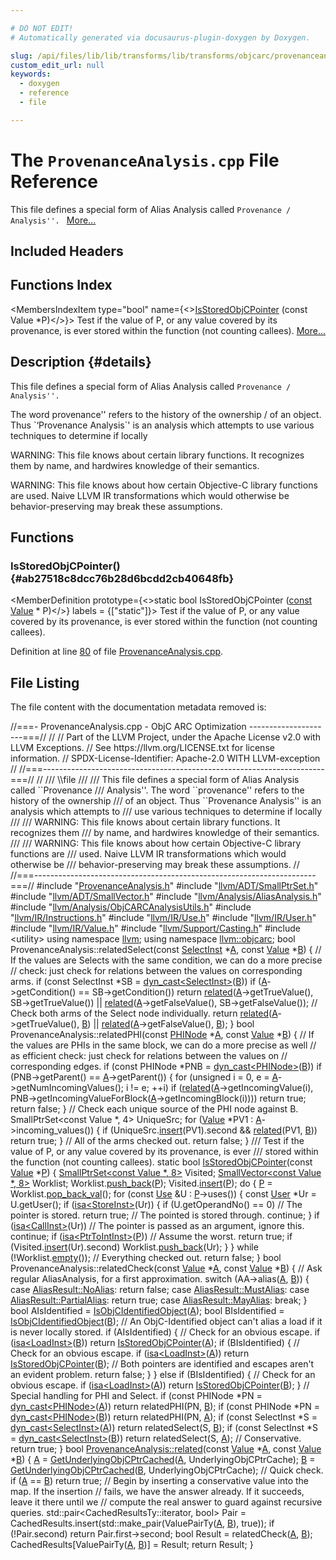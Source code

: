 ```yaml
---

# DO NOT EDIT!
# Automatically generated via docusaurus-plugin-doxygen by Doxygen.

slug: /api/files/lib/lib/transforms/lib/transforms/objcarc/provenanceanalysis-cpp
custom_edit_url: null
keywords:
  - doxygen
  - reference
  - file

---
```





# The `ProvenanceAnalysis.cpp` File Reference

<DoxygenPage pluginConfig={pluginConfig}>

This file defines a special form of Alias Analysis called <code>Provenance / Analysis&#39;&#39;. </code> <a href="#details">More...</a>

## Included Headers

<IncludesList>
<IncludesListItem
  filePath="ProvenanceAnalysis.h"
  permalink="/docs/api/files/lib/lib/transforms/lib/transforms/objcarc/provenanceanalysis-h"
  isLocal="true" />
<IncludesListItem
  filePath="llvm/ADT/SmallPtrSet.h"
  permalink="/docs/api/files/include/include/llvm/include/llvm/adt/smallptrset-h"
  isLocal="true" />
<IncludesListItem
  filePath="llvm/ADT/SmallVector.h"
  permalink="/docs/api/files/include/include/llvm/include/llvm/adt/smallvector-h"
  isLocal="true" />
<IncludesListItem
  filePath="llvm/Analysis/AliasAnalysis.h"
  permalink="/docs/api/files/include/include/llvm/include/llvm/analysis/aliasanalysis-h"
  isLocal="true" />
<IncludesListItem
  filePath="llvm/Analysis/ObjCARCAnalysisUtils.h"
  permalink="/docs/api/files/include/include/llvm/include/llvm/analysis/objcarcanalysisutils-h"
  isLocal="true" />
<IncludesListItem
  filePath="llvm/IR/Instructions.h"
  permalink="/docs/api/files/include/include/llvm/include/llvm/ir/instructions-h"
  isLocal="true" />
<IncludesListItem
  filePath="llvm/IR/Use.h"
  permalink="/docs/api/files/include/include/llvm/include/llvm/ir/use-h"
  isLocal="true" />
<IncludesListItem
  filePath="llvm/IR/User.h"
  permalink="/docs/api/files/include/include/llvm/include/llvm/ir/user-h"
  isLocal="true" />
<IncludesListItem
  filePath="llvm/IR/Value.h"
  permalink="/docs/api/files/include/include/llvm/include/llvm/ir/value-h"
  isLocal="true" />
<IncludesListItem
  filePath="llvm/Support/Casting.h"
  permalink="/docs/api/files/include/include/llvm/include/llvm/support/casting-h"
  isLocal="true" />
<IncludesListItem
  filePath="utility"
  permalink=""
  isLocal="false" />
</IncludesList>

## Functions Index

<MembersIndex>

<MembersIndexItem
  type="bool"
  name={<><a href="#ab27518c8dcc76b28d6bcdd2cb40648fb">IsStoredObjCPointer</a> (const Value &#42;P)</>}>
Test if the value of P, or any value covered by its provenance, is ever stored within the function (not counting callees). <a href="#ab27518c8dcc76b28d6bcdd2cb40648fb">More...</a>
</MembersIndexItem>

</MembersIndex>

## Description {#details}

This file defines a special form of Alias Analysis called <code>Provenance / Analysis&#39;&#39;. </code>

The word provenance&#39;&#39; refers to the history of the ownership / of an object. Thus &#96;‘Provenance Analysis`&#39; is an analysis which attempts to use various techniques to determine if locally

WARNING: This file knows about certain library functions. It recognizes them by name, and hardwires knowledge of their semantics.

WARNING: This file knows about how certain Objective-C library functions are used. Naive LLVM IR transformations which would otherwise be behavior-preserving may break these assumptions.

<SectionDefinition>

## Functions

### IsStoredObjCPointer() {#ab27518c8dcc76b28d6bcdd2cb40648fb}

<MemberDefinition
  prototype={<>static bool IsStoredObjCPointer (<a href="/docs/api/files/lib/lib/target/lib/target/aarch64/aarch64promoteconstant-cpp/#a90f8350fecae261c25be85d38b451bff">const</a> <a href="/docs/api/classes/llvm/value">Value</a> &#42; P)</>}
  labels = {["static"]}>
Test if the value of P, or any value covered by its provenance, is ever stored within the function (not counting callees).

Definition at line <a href="#l00080">80</a> of file <a href="/docs/api/files/lib/lib/transforms/lib/transforms/objcarc/provenanceanalysis-cpp">ProvenanceAnalysis.cpp</a>.
</MemberDefinition>

</SectionDefinition>

## File Listing

The file content with the documentation metadata removed is:

<ProgramListing>

<Link id="l00001" /><CodeLine lineNumber="1"><span class="doxyHighlightComment">//===- ProvenanceAnalysis.cpp - ObjC ARC Optimization ---------------------===//</span></CodeLine>
<Link id="l00002" /><CodeLine lineNumber="2"><span class="doxyHighlightComment">//</span></CodeLine>
<Link id="l00003" /><CodeLine lineNumber="3"><span class="doxyHighlightComment">// Part of the LLVM Project, under the Apache License v2.0 with LLVM Exceptions.</span></CodeLine>
<Link id="l00004" /><CodeLine lineNumber="4"><span class="doxyHighlightComment">// See https://llvm.org/LICENSE.txt for license information.</span></CodeLine>
<Link id="l00005" /><CodeLine lineNumber="5"><span class="doxyHighlightComment">// SPDX-License-Identifier: Apache-2.0 WITH LLVM-exception</span></CodeLine>
<Link id="l00006" /><CodeLine lineNumber="6"><span class="doxyHighlightComment">//</span></CodeLine>
<Link id="l00007" /><CodeLine lineNumber="7"><span class="doxyHighlightComment">//===----------------------------------------------------------------------===//</span></CodeLine>
<Link id="l00008" /><CodeLine lineNumber="8"><span class="doxyHighlightComment">//</span></CodeLine>
<Link id="l00009" /><CodeLine lineNumber="9"><span class="doxyHighlightComment">/// \\file</span></CodeLine>
<Link id="l00010" /><CodeLine lineNumber="10"><span class="doxyHighlightComment">///</span></CodeLine>
<Link id="l00011" /><CodeLine lineNumber="11"><span class="doxyHighlightComment">/// This file defines a special form of Alias Analysis called &#96;&#96;Provenance</span></CodeLine>
<Link id="l00012" /><CodeLine lineNumber="12"><span class="doxyHighlightComment">/// Analysis&#39;&#39;. The word &#96;&#96;provenance&#39;&#39; refers to the history of the ownership</span></CodeLine>
<Link id="l00013" /><CodeLine lineNumber="13"><span class="doxyHighlightComment">/// of an object. Thus &#96;&#96;Provenance Analysis&#39;&#39; is an analysis which attempts to</span></CodeLine>
<Link id="l00014" /><CodeLine lineNumber="14"><span class="doxyHighlightComment">/// use various techniques to determine if locally</span></CodeLine>
<Link id="l00015" /><CodeLine lineNumber="15"><span class="doxyHighlightComment">///</span></CodeLine>
<Link id="l00016" /><CodeLine lineNumber="16"><span class="doxyHighlightComment">/// WARNING: This file knows about certain library functions. It recognizes them</span></CodeLine>
<Link id="l00017" /><CodeLine lineNumber="17"><span class="doxyHighlightComment">/// by name, and hardwires knowledge of their semantics.</span></CodeLine>
<Link id="l00018" /><CodeLine lineNumber="18"><span class="doxyHighlightComment">///</span></CodeLine>
<Link id="l00019" /><CodeLine lineNumber="19"><span class="doxyHighlightComment">/// WARNING: This file knows about how certain Objective-C library functions are</span></CodeLine>
<Link id="l00020" /><CodeLine lineNumber="20"><span class="doxyHighlightComment">/// used. Naive LLVM IR transformations which would otherwise be</span></CodeLine>
<Link id="l00021" /><CodeLine lineNumber="21"><span class="doxyHighlightComment">/// behavior-preserving may break these assumptions.</span></CodeLine>
<Link id="l00022" /><CodeLine lineNumber="22"><span class="doxyHighlightComment">//</span></CodeLine>
<Link id="l00023" /><CodeLine lineNumber="23"><span class="doxyHighlightComment">//===----------------------------------------------------------------------===//</span></CodeLine>
<Link id="l00024" /><CodeLine lineNumber="24"></CodeLine>
<Link id="l00025" /><CodeLine lineNumber="25"><span class="doxyHighlightPreprocessor">#include &quot;<a href="/docs/api/files/lib/lib/transforms/lib/transforms/objcarc/provenanceanalysis-h">ProvenanceAnalysis.h</a>&quot;</span></CodeLine>
<Link id="l00026" /><CodeLine lineNumber="26"><span class="doxyHighlightPreprocessor">#include &quot;<a href="/docs/api/files/include/include/llvm/include/llvm/adt/smallptrset-h">llvm/ADT/SmallPtrSet.h</a>&quot;</span></CodeLine>
<Link id="l00027" /><CodeLine lineNumber="27"><span class="doxyHighlightPreprocessor">#include &quot;<a href="/docs/api/files/include/include/llvm/include/llvm/adt/smallvector-h">llvm/ADT/SmallVector.h</a>&quot;</span></CodeLine>
<Link id="l00028" /><CodeLine lineNumber="28"><span class="doxyHighlightPreprocessor">#include &quot;<a href="/docs/api/files/include/include/llvm/include/llvm/analysis/aliasanalysis-h">llvm/Analysis/AliasAnalysis.h</a>&quot;</span></CodeLine>
<Link id="l00029" /><CodeLine lineNumber="29"><span class="doxyHighlightPreprocessor">#include &quot;<a href="/docs/api/files/include/include/llvm/include/llvm/analysis/objcarcanalysisutils-h">llvm/Analysis/ObjCARCAnalysisUtils.h</a>&quot;</span></CodeLine>
<Link id="l00030" /><CodeLine lineNumber="30"><span class="doxyHighlightPreprocessor">#include &quot;<a href="/docs/api/files/include/include/llvm/include/llvm/ir/instructions-h">llvm/IR/Instructions.h</a>&quot;</span></CodeLine>
<Link id="l00031" /><CodeLine lineNumber="31"><span class="doxyHighlightPreprocessor">#include &quot;<a href="/docs/api/files/include/include/llvm/include/llvm/ir/use-h">llvm/IR/Use.h</a>&quot;</span></CodeLine>
<Link id="l00032" /><CodeLine lineNumber="32"><span class="doxyHighlightPreprocessor">#include &quot;<a href="/docs/api/files/include/include/llvm/include/llvm/ir/user-h">llvm/IR/User.h</a>&quot;</span></CodeLine>
<Link id="l00033" /><CodeLine lineNumber="33"><span class="doxyHighlightPreprocessor">#include &quot;<a href="/docs/api/files/include/include/llvm/include/llvm/ir/value-h">llvm/IR/Value.h</a>&quot;</span></CodeLine>
<Link id="l00034" /><CodeLine lineNumber="34"><span class="doxyHighlightPreprocessor">#include &quot;<a href="/docs/api/files/include/include/llvm/include/llvm/support/casting-h">llvm/Support/Casting.h</a>&quot;</span></CodeLine>
<Link id="l00035" /><CodeLine lineNumber="35"><span class="doxyHighlightPreprocessor">#include &lt;utility&gt;</span></CodeLine>
<Link id="l00036" /><CodeLine lineNumber="36"></CodeLine>
<Link id="l00037" /><CodeLine lineNumber="37"><span class="doxyHighlightKeyword">using namespace </span><span class="doxyHighlight"><a href="/docs/api/namespaces/llvm">llvm</a>;</span></CodeLine>
<Link id="l00038" /><CodeLine lineNumber="38"><span class="doxyHighlightKeyword">using namespace </span><span class="doxyHighlight"><a href="/docs/api/namespaces/llvm/objcarc">llvm::objcarc</a>;</span></CodeLine>
<Link id="l00039" /><CodeLine lineNumber="39"></CodeLine>
<Link id="l00040" /><CodeLine lineNumber="40"><span class="doxyHighlightKeywordType">bool</span><span class="doxyHighlight"> ProvenanceAnalysis::relatedSelect(</span><span class="doxyHighlightKeyword">const</span><span class="doxyHighlight"> <a href="/docs/api/classes/llvm/selectinst">SelectInst</a> &#42;<a href="/docs/api/files/lib/lib/ir/builtingcs-cpp/#a2e38c85003a042421cde1647632d0b72">A</a>,</span></CodeLine>
<Link id="l00041" /><CodeLine lineNumber="41"><span class="doxyHighlight">                                       </span><span class="doxyHighlightKeyword">const</span><span class="doxyHighlight"> <a href="/docs/api/classes/llvm/value">Value</a> &#42;<a href="/docs/api/files/lib/lib/ir/builtingcs-cpp/#ae76959fe811ba090de4cba69ac00f1da">B</a>) &#123;</span></CodeLine>
<Link id="l00042" /><CodeLine lineNumber="42"><span class="doxyHighlight">  </span><span class="doxyHighlightComment">// If the values are Selects with the same condition, we can do a more precise</span></CodeLine>
<Link id="l00043" /><CodeLine lineNumber="43"><span class="doxyHighlight">  </span><span class="doxyHighlightComment">// check: just check for relations between the values on corresponding arms.</span></CodeLine>
<Link id="l00044" /><CodeLine lineNumber="44"><span class="doxyHighlight">  </span><span class="doxyHighlightKeywordFlow">if</span><span class="doxyHighlight"> (</span><span class="doxyHighlightKeyword">const</span><span class="doxyHighlight"> SelectInst &#42;SB = <a href="/docs/api/namespaces/llvm/#a22eeee01734061ac1b31ccd994c49eef">dyn&#95;cast&lt;SelectInst&gt;</a>(<a href="/docs/api/files/lib/lib/ir/builtingcs-cpp/#ae76959fe811ba090de4cba69ac00f1da">B</a>))</span></CodeLine>
<Link id="l00045" /><CodeLine lineNumber="45"><span class="doxyHighlight">    </span><span class="doxyHighlightKeywordFlow">if</span><span class="doxyHighlight"> (<a href="/docs/api/files/lib/lib/ir/builtingcs-cpp/#a2e38c85003a042421cde1647632d0b72">A</a>-&gt;getCondition() == SB-&gt;getCondition())</span></CodeLine>
<Link id="l00046" /><CodeLine lineNumber="46"><span class="doxyHighlight">      </span><span class="doxyHighlightKeywordFlow">return</span><span class="doxyHighlight"> <a href="/docs/api/classes/provenanceanalysis/#a0cd2cebbb0c91816f3af00f1014dd172">related</a>(<a href="/docs/api/files/lib/lib/ir/builtingcs-cpp/#a2e38c85003a042421cde1647632d0b72">A</a>-&gt;getTrueValue(), SB-&gt;getTrueValue()) ||</span></CodeLine>
<Link id="l00047" /><CodeLine lineNumber="47"><span class="doxyHighlight">             <a href="/docs/api/classes/provenanceanalysis/#a0cd2cebbb0c91816f3af00f1014dd172">related</a>(<a href="/docs/api/files/lib/lib/ir/builtingcs-cpp/#a2e38c85003a042421cde1647632d0b72">A</a>-&gt;getFalseValue(), SB-&gt;getFalseValue());</span></CodeLine>
<Link id="l00048" /><CodeLine lineNumber="48"></CodeLine>
<Link id="l00049" /><CodeLine lineNumber="49"><span class="doxyHighlight">  </span><span class="doxyHighlightComment">// Check both arms of the Select node individually.</span></CodeLine>
<Link id="l00050" /><CodeLine lineNumber="50"><span class="doxyHighlight">  </span><span class="doxyHighlightKeywordFlow">return</span><span class="doxyHighlight"> <a href="/docs/api/classes/provenanceanalysis/#a0cd2cebbb0c91816f3af00f1014dd172">related</a>(<a href="/docs/api/files/lib/lib/ir/builtingcs-cpp/#a2e38c85003a042421cde1647632d0b72">A</a>-&gt;getTrueValue(), <a href="/docs/api/files/lib/lib/ir/builtingcs-cpp/#ae76959fe811ba090de4cba69ac00f1da">B</a>) || <a href="/docs/api/classes/provenanceanalysis/#a0cd2cebbb0c91816f3af00f1014dd172">related</a>(<a href="/docs/api/files/lib/lib/ir/builtingcs-cpp/#a2e38c85003a042421cde1647632d0b72">A</a>-&gt;getFalseValue(), <a href="/docs/api/files/lib/lib/ir/builtingcs-cpp/#ae76959fe811ba090de4cba69ac00f1da">B</a>);</span></CodeLine>
<Link id="l00051" /><CodeLine lineNumber="51"><span class="doxyHighlight">&#125;</span></CodeLine>
<Link id="l00052" /><CodeLine lineNumber="52"></CodeLine>
<Link id="l00053" /><CodeLine lineNumber="53"><span class="doxyHighlightKeywordType">bool</span><span class="doxyHighlight"> ProvenanceAnalysis::relatedPHI(</span><span class="doxyHighlightKeyword">const</span><span class="doxyHighlight"> <a href="/docs/api/classes/llvm/phinode">PHINode</a> &#42;<a href="/docs/api/files/lib/lib/ir/builtingcs-cpp/#a2e38c85003a042421cde1647632d0b72">A</a>,</span></CodeLine>
<Link id="l00054" /><CodeLine lineNumber="54"><span class="doxyHighlight">                                    </span><span class="doxyHighlightKeyword">const</span><span class="doxyHighlight"> <a href="/docs/api/classes/llvm/value">Value</a> &#42;<a href="/docs/api/files/lib/lib/ir/builtingcs-cpp/#ae76959fe811ba090de4cba69ac00f1da">B</a>) &#123;</span></CodeLine>
<Link id="l00055" /><CodeLine lineNumber="55"><span class="doxyHighlight">  </span><span class="doxyHighlightComment">// If the values are PHIs in the same block, we can do a more precise as well</span></CodeLine>
<Link id="l00056" /><CodeLine lineNumber="56"><span class="doxyHighlight">  </span><span class="doxyHighlightComment">// as efficient check: just check for relations between the values on</span></CodeLine>
<Link id="l00057" /><CodeLine lineNumber="57"><span class="doxyHighlight">  </span><span class="doxyHighlightComment">// corresponding edges.</span></CodeLine>
<Link id="l00058" /><CodeLine lineNumber="58"><span class="doxyHighlight">  </span><span class="doxyHighlightKeywordFlow">if</span><span class="doxyHighlight"> (</span><span class="doxyHighlightKeyword">const</span><span class="doxyHighlight"> PHINode &#42;PNB = <a href="/docs/api/namespaces/llvm/#a22eeee01734061ac1b31ccd994c49eef">dyn&#95;cast&lt;PHINode&gt;</a>(<a href="/docs/api/files/lib/lib/ir/builtingcs-cpp/#ae76959fe811ba090de4cba69ac00f1da">B</a>))</span></CodeLine>
<Link id="l00059" /><CodeLine lineNumber="59"><span class="doxyHighlight">    </span><span class="doxyHighlightKeywordFlow">if</span><span class="doxyHighlight"> (PNB-&gt;getParent() == <a href="/docs/api/files/lib/lib/ir/builtingcs-cpp/#a2e38c85003a042421cde1647632d0b72">A</a>-&gt;getParent()) &#123;</span></CodeLine>
<Link id="l00060" /><CodeLine lineNumber="60"><span class="doxyHighlight">      </span><span class="doxyHighlightKeywordFlow">for</span><span class="doxyHighlight"> (</span><span class="doxyHighlightKeywordType">unsigned</span><span class="doxyHighlight"> i = 0, e = <a href="/docs/api/files/lib/lib/ir/builtingcs-cpp/#a2e38c85003a042421cde1647632d0b72">A</a>-&gt;getNumIncomingValues(); i != e; ++i)</span></CodeLine>
<Link id="l00061" /><CodeLine lineNumber="61"><span class="doxyHighlight">        </span><span class="doxyHighlightKeywordFlow">if</span><span class="doxyHighlight"> (<a href="/docs/api/classes/provenanceanalysis/#a0cd2cebbb0c91816f3af00f1014dd172">related</a>(<a href="/docs/api/files/lib/lib/ir/builtingcs-cpp/#a2e38c85003a042421cde1647632d0b72">A</a>-&gt;getIncomingValue(i),</span></CodeLine>
<Link id="l00062" /><CodeLine lineNumber="62"><span class="doxyHighlight">                    PNB-&gt;getIncomingValueForBlock(<a href="/docs/api/files/lib/lib/ir/builtingcs-cpp/#a2e38c85003a042421cde1647632d0b72">A</a>-&gt;getIncomingBlock(i))))</span></CodeLine>
<Link id="l00063" /><CodeLine lineNumber="63"><span class="doxyHighlight">          </span><span class="doxyHighlightKeywordFlow">return</span><span class="doxyHighlight"> </span><span class="doxyHighlightKeyword">true</span><span class="doxyHighlight">;</span></CodeLine>
<Link id="l00064" /><CodeLine lineNumber="64"><span class="doxyHighlight">      </span><span class="doxyHighlightKeywordFlow">return</span><span class="doxyHighlight"> </span><span class="doxyHighlightKeyword">false</span><span class="doxyHighlight">;</span></CodeLine>
<Link id="l00065" /><CodeLine lineNumber="65"><span class="doxyHighlight">    &#125;</span></CodeLine>
<Link id="l00066" /><CodeLine lineNumber="66"></CodeLine>
<Link id="l00067" /><CodeLine lineNumber="67"><span class="doxyHighlight">  </span><span class="doxyHighlightComment">// Check each unique source of the PHI node against B.</span></CodeLine>
<Link id="l00068" /><CodeLine lineNumber="68"><span class="doxyHighlight">  SmallPtrSet&lt;const Value &#42;, 4&gt; UniqueSrc;</span></CodeLine>
<Link id="l00069" /><CodeLine lineNumber="69"><span class="doxyHighlight">  </span><span class="doxyHighlightKeywordFlow">for</span><span class="doxyHighlight"> (<a href="/docs/api/namespaces/llvm/#a066e2a31a13d6520e52ae1944f194662">Value</a> &#42;PV1 : <a href="/docs/api/files/lib/lib/ir/builtingcs-cpp/#a2e38c85003a042421cde1647632d0b72">A</a>-&gt;incoming&#95;values()) &#123;</span></CodeLine>
<Link id="l00070" /><CodeLine lineNumber="70"><span class="doxyHighlight">    </span><span class="doxyHighlightKeywordFlow">if</span><span class="doxyHighlight"> (UniqueSrc.<a href="/docs/api/classes/llvm/smallptrsetimpl/#a9d834ae3da8c62c2b668dada51335eb0">insert</a>(PV1).second &amp;&amp; <a href="/docs/api/classes/provenanceanalysis/#a0cd2cebbb0c91816f3af00f1014dd172">related</a>(PV1, <a href="/docs/api/files/lib/lib/ir/builtingcs-cpp/#ae76959fe811ba090de4cba69ac00f1da">B</a>))</span></CodeLine>
<Link id="l00071" /><CodeLine lineNumber="71"><span class="doxyHighlight">      </span><span class="doxyHighlightKeywordFlow">return</span><span class="doxyHighlight"> </span><span class="doxyHighlightKeyword">true</span><span class="doxyHighlight">;</span></CodeLine>
<Link id="l00072" /><CodeLine lineNumber="72"><span class="doxyHighlight">  &#125;</span></CodeLine>
<Link id="l00073" /><CodeLine lineNumber="73"></CodeLine>
<Link id="l00074" /><CodeLine lineNumber="74"><span class="doxyHighlight">  </span><span class="doxyHighlightComment">// All of the arms checked out.</span></CodeLine>
<Link id="l00075" /><CodeLine lineNumber="75"><span class="doxyHighlight">  </span><span class="doxyHighlightKeywordFlow">return</span><span class="doxyHighlight"> </span><span class="doxyHighlightKeyword">false</span><span class="doxyHighlight">;</span></CodeLine>
<Link id="l00076" /><CodeLine lineNumber="76"><span class="doxyHighlight">&#125;</span></CodeLine>
<Link id="l00077" /><CodeLine lineNumber="77"></CodeLine>
<Link id="l00078" /><CodeLine lineNumber="78"><span class="doxyHighlightComment">/// Test if the value of P, or any value covered by its provenance, is ever</span></CodeLine>
<Link id="l00079" /><CodeLine lineNumber="79"><span class="doxyHighlightComment">/// stored within the function (not counting callees).</span></CodeLine>
<Link id="l00080" /><CodeLine lineNumber="80" lineLink="#ab27518c8dcc76b28d6bcdd2cb40648fb"><span class="doxyHighlightKeyword">static</span><span class="doxyHighlight"> </span><span class="doxyHighlightKeywordType">bool</span><span class="doxyHighlight"> <a href="#ab27518c8dcc76b28d6bcdd2cb40648fb">IsStoredObjCPointer</a>(</span><span class="doxyHighlightKeyword">const</span><span class="doxyHighlight"> <a href="/docs/api/classes/llvm/value">Value</a> &#42;<a href="/docs/api/files/lib/lib/option/option-cpp/#a04665169063c8ca1f2ea96c27fc7c2b2">P</a>) &#123;</span></CodeLine>
<Link id="l00081" /><CodeLine lineNumber="81"><span class="doxyHighlight">  <a href="/docs/api/classes/llvm/smallptrset">SmallPtrSet&lt;const Value &#42;, 8&gt;</a> Visited;</span></CodeLine>
<Link id="l00082" /><CodeLine lineNumber="82"><span class="doxyHighlight">  <a href="/docs/api/classes/llvm/smallvector">SmallVector&lt;const Value &#42;, 8&gt;</a> Worklist;</span></CodeLine>
<Link id="l00083" /><CodeLine lineNumber="83"><span class="doxyHighlight">  Worklist.<a href="/docs/api/classes/llvm/smallvectortemplatebase/#af42bfbc067df27c19ee2fc859df58799">push&#95;back</a>(<a href="/docs/api/files/lib/lib/option/option-cpp/#a04665169063c8ca1f2ea96c27fc7c2b2">P</a>);</span></CodeLine>
<Link id="l00084" /><CodeLine lineNumber="84"><span class="doxyHighlight">  Visited.<a href="/docs/api/classes/llvm/smallptrsetimpl/#a9d834ae3da8c62c2b668dada51335eb0">insert</a>(<a href="/docs/api/files/lib/lib/option/option-cpp/#a04665169063c8ca1f2ea96c27fc7c2b2">P</a>);</span></CodeLine>
<Link id="l00085" /><CodeLine lineNumber="85"><span class="doxyHighlight">  </span><span class="doxyHighlightKeywordFlow">do</span><span class="doxyHighlight"> &#123;</span></CodeLine>
<Link id="l00086" /><CodeLine lineNumber="86"><span class="doxyHighlight">    <a href="/docs/api/files/lib/lib/option/option-cpp/#a04665169063c8ca1f2ea96c27fc7c2b2">P</a> = Worklist.<a href="/docs/api/classes/llvm/smallvectorimpl/#a0c8ffe664a36e30d49c84d0aded2fe08">pop&#95;back&#95;val</a>();</span></CodeLine>
<Link id="l00087" /><CodeLine lineNumber="87"><span class="doxyHighlight">    </span><span class="doxyHighlightKeywordFlow">for</span><span class="doxyHighlight"> (</span><span class="doxyHighlightKeyword">const</span><span class="doxyHighlight"> <a href="/docs/api/classes/llvm/use">Use</a> &amp;U : <a href="/docs/api/files/lib/lib/option/option-cpp/#a04665169063c8ca1f2ea96c27fc7c2b2">P</a>-&gt;uses()) &#123;</span></CodeLine>
<Link id="l00088" /><CodeLine lineNumber="88"><span class="doxyHighlight">      </span><span class="doxyHighlightKeyword">const</span><span class="doxyHighlight"> <a href="/docs/api/classes/llvm/user">User</a> &#42;Ur = U.getUser();</span></CodeLine>
<Link id="l00089" /><CodeLine lineNumber="89"><span class="doxyHighlight">      </span><span class="doxyHighlightKeywordFlow">if</span><span class="doxyHighlight"> (<a href="/docs/api/namespaces/llvm/#a92ca992e52dddc420f4b069cae06dfbe">isa&lt;StoreInst&gt;</a>(Ur)) &#123;</span></CodeLine>
<Link id="l00090" /><CodeLine lineNumber="90"><span class="doxyHighlight">        </span><span class="doxyHighlightKeywordFlow">if</span><span class="doxyHighlight"> (U.getOperandNo() == 0)</span></CodeLine>
<Link id="l00091" /><CodeLine lineNumber="91"><span class="doxyHighlight">          </span><span class="doxyHighlightComment">// The pointer is stored.</span></CodeLine>
<Link id="l00092" /><CodeLine lineNumber="92"><span class="doxyHighlight">          </span><span class="doxyHighlightKeywordFlow">return</span><span class="doxyHighlight"> </span><span class="doxyHighlightKeyword">true</span><span class="doxyHighlight">;</span></CodeLine>
<Link id="l00093" /><CodeLine lineNumber="93"><span class="doxyHighlight">        </span><span class="doxyHighlightComment">// The pointed is stored through.</span></CodeLine>
<Link id="l00094" /><CodeLine lineNumber="94"><span class="doxyHighlight">        </span><span class="doxyHighlightKeywordFlow">continue</span><span class="doxyHighlight">;</span></CodeLine>
<Link id="l00095" /><CodeLine lineNumber="95"><span class="doxyHighlight">      &#125;</span></CodeLine>
<Link id="l00096" /><CodeLine lineNumber="96"><span class="doxyHighlight">      </span><span class="doxyHighlightKeywordFlow">if</span><span class="doxyHighlight"> (<a href="/docs/api/namespaces/llvm/#a92ca992e52dddc420f4b069cae06dfbe">isa&lt;CallInst&gt;</a>(Ur))</span></CodeLine>
<Link id="l00097" /><CodeLine lineNumber="97"><span class="doxyHighlight">        </span><span class="doxyHighlightComment">// The pointer is passed as an argument, ignore this.</span></CodeLine>
<Link id="l00098" /><CodeLine lineNumber="98"><span class="doxyHighlight">        </span><span class="doxyHighlightKeywordFlow">continue</span><span class="doxyHighlight">;</span></CodeLine>
<Link id="l00099" /><CodeLine lineNumber="99"><span class="doxyHighlight">      </span><span class="doxyHighlightKeywordFlow">if</span><span class="doxyHighlight"> (<a href="/docs/api/namespaces/llvm/#a92ca992e52dddc420f4b069cae06dfbe">isa&lt;PtrToIntInst&gt;</a>(<a href="/docs/api/files/lib/lib/option/option-cpp/#a04665169063c8ca1f2ea96c27fc7c2b2">P</a>))</span></CodeLine>
<Link id="l00100" /><CodeLine lineNumber="100"><span class="doxyHighlight">        </span><span class="doxyHighlightComment">// Assume the worst.</span></CodeLine>
<Link id="l00101" /><CodeLine lineNumber="101"><span class="doxyHighlight">        </span><span class="doxyHighlightKeywordFlow">return</span><span class="doxyHighlight"> </span><span class="doxyHighlightKeyword">true</span><span class="doxyHighlight">;</span></CodeLine>
<Link id="l00102" /><CodeLine lineNumber="102"><span class="doxyHighlight">      </span><span class="doxyHighlightKeywordFlow">if</span><span class="doxyHighlight"> (Visited.<a href="/docs/api/classes/llvm/smallptrsetimpl/#a9d834ae3da8c62c2b668dada51335eb0">insert</a>(Ur).second)</span></CodeLine>
<Link id="l00103" /><CodeLine lineNumber="103"><span class="doxyHighlight">        Worklist.<a href="/docs/api/classes/llvm/smallvectortemplatebase/#af42bfbc067df27c19ee2fc859df58799">push&#95;back</a>(Ur);</span></CodeLine>
<Link id="l00104" /><CodeLine lineNumber="104"><span class="doxyHighlight">    &#125;</span></CodeLine>
<Link id="l00105" /><CodeLine lineNumber="105"><span class="doxyHighlight">  &#125; </span><span class="doxyHighlightKeywordFlow">while</span><span class="doxyHighlight"> (!Worklist.<a href="/docs/api/classes/llvm/smallvectortemplatecommon/#ad9a3c7bc26b130377bbafc170b5f88a2">empty</a>());</span></CodeLine>
<Link id="l00106" /><CodeLine lineNumber="106"></CodeLine>
<Link id="l00107" /><CodeLine lineNumber="107"><span class="doxyHighlight">  </span><span class="doxyHighlightComment">// Everything checked out.</span></CodeLine>
<Link id="l00108" /><CodeLine lineNumber="108"><span class="doxyHighlight">  </span><span class="doxyHighlightKeywordFlow">return</span><span class="doxyHighlight"> </span><span class="doxyHighlightKeyword">false</span><span class="doxyHighlight">;</span></CodeLine>
<Link id="l00109" /><CodeLine lineNumber="109"><span class="doxyHighlight">&#125;</span></CodeLine>
<Link id="l00110" /><CodeLine lineNumber="110"></CodeLine>
<Link id="l00111" /><CodeLine lineNumber="111"><span class="doxyHighlightKeywordType">bool</span><span class="doxyHighlight"> ProvenanceAnalysis::relatedCheck(</span><span class="doxyHighlightKeyword">const</span><span class="doxyHighlight"> <a href="/docs/api/classes/llvm/value">Value</a> &#42;<a href="/docs/api/files/lib/lib/ir/builtingcs-cpp/#a2e38c85003a042421cde1647632d0b72">A</a>, </span><span class="doxyHighlightKeyword">const</span><span class="doxyHighlight"> <a href="/docs/api/classes/llvm/value">Value</a> &#42;<a href="/docs/api/files/lib/lib/ir/builtingcs-cpp/#ae76959fe811ba090de4cba69ac00f1da">B</a>) &#123;</span></CodeLine>
<Link id="l00112" /><CodeLine lineNumber="112"><span class="doxyHighlight">  </span><span class="doxyHighlightComment">// Ask regular AliasAnalysis, for a first approximation.</span></CodeLine>
<Link id="l00113" /><CodeLine lineNumber="113"><span class="doxyHighlight">  </span><span class="doxyHighlightKeywordFlow">switch</span><span class="doxyHighlight"> (AA-&gt;alias(<a href="/docs/api/files/lib/lib/ir/builtingcs-cpp/#a2e38c85003a042421cde1647632d0b72">A</a>, <a href="/docs/api/files/lib/lib/ir/builtingcs-cpp/#ae76959fe811ba090de4cba69ac00f1da">B</a>)) &#123;</span></CodeLine>
<Link id="l00114" /><CodeLine lineNumber="114"><span class="doxyHighlight">  </span><span class="doxyHighlightKeywordFlow">case</span><span class="doxyHighlight"> <a href="/docs/api/classes/llvm/aliasresult/#a8d3de277fb70fa515efac2db2cfe9d57a863ee317b92588eb2d6878af9fc98922">AliasResult::NoAlias</a>:</span></CodeLine>
<Link id="l00115" /><CodeLine lineNumber="115"><span class="doxyHighlight">    </span><span class="doxyHighlightKeywordFlow">return</span><span class="doxyHighlight"> </span><span class="doxyHighlightKeyword">false</span><span class="doxyHighlight">;</span></CodeLine>
<Link id="l00116" /><CodeLine lineNumber="116"><span class="doxyHighlight">  </span><span class="doxyHighlightKeywordFlow">case</span><span class="doxyHighlight"> <a href="/docs/api/classes/llvm/aliasresult/#a8d3de277fb70fa515efac2db2cfe9d57ac1a99a1af9a4778a61e5cc3e1d622180">AliasResult::MustAlias</a>:</span></CodeLine>
<Link id="l00117" /><CodeLine lineNumber="117"><span class="doxyHighlight">  </span><span class="doxyHighlightKeywordFlow">case</span><span class="doxyHighlight"> <a href="/docs/api/classes/llvm/aliasresult/#a8d3de277fb70fa515efac2db2cfe9d57a9e724bc94de38c6ca77508f19c246c0c">AliasResult::PartialAlias</a>:</span></CodeLine>
<Link id="l00118" /><CodeLine lineNumber="118"><span class="doxyHighlight">    </span><span class="doxyHighlightKeywordFlow">return</span><span class="doxyHighlight"> </span><span class="doxyHighlightKeyword">true</span><span class="doxyHighlight">;</span></CodeLine>
<Link id="l00119" /><CodeLine lineNumber="119"><span class="doxyHighlight">  </span><span class="doxyHighlightKeywordFlow">case</span><span class="doxyHighlight"> <a href="/docs/api/classes/llvm/aliasresult/#a8d3de277fb70fa515efac2db2cfe9d57a0916b614598c673c1e6a59c7312a1409">AliasResult::MayAlias</a>:</span></CodeLine>
<Link id="l00120" /><CodeLine lineNumber="120"><span class="doxyHighlight">    </span><span class="doxyHighlightKeywordFlow">break</span><span class="doxyHighlight">;</span></CodeLine>
<Link id="l00121" /><CodeLine lineNumber="121"><span class="doxyHighlight">  &#125;</span></CodeLine>
<Link id="l00122" /><CodeLine lineNumber="122"></CodeLine>
<Link id="l00123" /><CodeLine lineNumber="123"><span class="doxyHighlight">  </span><span class="doxyHighlightKeywordType">bool</span><span class="doxyHighlight"> AIsIdentified = <a href="/docs/api/namespaces/llvm/objcarc/#a509cccdade23eb44c7f84b31238dd52c">IsObjCIdentifiedObject</a>(<a href="/docs/api/files/lib/lib/ir/builtingcs-cpp/#a2e38c85003a042421cde1647632d0b72">A</a>);</span></CodeLine>
<Link id="l00124" /><CodeLine lineNumber="124"><span class="doxyHighlight">  </span><span class="doxyHighlightKeywordType">bool</span><span class="doxyHighlight"> BIsIdentified = <a href="/docs/api/namespaces/llvm/objcarc/#a509cccdade23eb44c7f84b31238dd52c">IsObjCIdentifiedObject</a>(<a href="/docs/api/files/lib/lib/ir/builtingcs-cpp/#ae76959fe811ba090de4cba69ac00f1da">B</a>);</span></CodeLine>
<Link id="l00125" /><CodeLine lineNumber="125"></CodeLine>
<Link id="l00126" /><CodeLine lineNumber="126"><span class="doxyHighlight">  </span><span class="doxyHighlightComment">// An ObjC-Identified object can&#39;t alias a load if it is never locally stored.</span></CodeLine>
<Link id="l00127" /><CodeLine lineNumber="127"><span class="doxyHighlight">  </span><span class="doxyHighlightKeywordFlow">if</span><span class="doxyHighlight"> (AIsIdentified) &#123;</span></CodeLine>
<Link id="l00128" /><CodeLine lineNumber="128"><span class="doxyHighlight">    </span><span class="doxyHighlightComment">// Check for an obvious escape.</span></CodeLine>
<Link id="l00129" /><CodeLine lineNumber="129"><span class="doxyHighlight">    </span><span class="doxyHighlightKeywordFlow">if</span><span class="doxyHighlight"> (<a href="/docs/api/namespaces/llvm/#a92ca992e52dddc420f4b069cae06dfbe">isa&lt;LoadInst&gt;</a>(<a href="/docs/api/files/lib/lib/ir/builtingcs-cpp/#ae76959fe811ba090de4cba69ac00f1da">B</a>))</span></CodeLine>
<Link id="l00130" /><CodeLine lineNumber="130"><span class="doxyHighlight">      </span><span class="doxyHighlightKeywordFlow">return</span><span class="doxyHighlight"> <a href="#ab27518c8dcc76b28d6bcdd2cb40648fb">IsStoredObjCPointer</a>(<a href="/docs/api/files/lib/lib/ir/builtingcs-cpp/#a2e38c85003a042421cde1647632d0b72">A</a>);</span></CodeLine>
<Link id="l00131" /><CodeLine lineNumber="131"><span class="doxyHighlight">    </span><span class="doxyHighlightKeywordFlow">if</span><span class="doxyHighlight"> (BIsIdentified) &#123;</span></CodeLine>
<Link id="l00132" /><CodeLine lineNumber="132"><span class="doxyHighlight">      </span><span class="doxyHighlightComment">// Check for an obvious escape.</span></CodeLine>
<Link id="l00133" /><CodeLine lineNumber="133"><span class="doxyHighlight">      </span><span class="doxyHighlightKeywordFlow">if</span><span class="doxyHighlight"> (<a href="/docs/api/namespaces/llvm/#a92ca992e52dddc420f4b069cae06dfbe">isa&lt;LoadInst&gt;</a>(<a href="/docs/api/files/lib/lib/ir/builtingcs-cpp/#a2e38c85003a042421cde1647632d0b72">A</a>))</span></CodeLine>
<Link id="l00134" /><CodeLine lineNumber="134"><span class="doxyHighlight">        </span><span class="doxyHighlightKeywordFlow">return</span><span class="doxyHighlight"> <a href="#ab27518c8dcc76b28d6bcdd2cb40648fb">IsStoredObjCPointer</a>(<a href="/docs/api/files/lib/lib/ir/builtingcs-cpp/#ae76959fe811ba090de4cba69ac00f1da">B</a>);</span></CodeLine>
<Link id="l00135" /><CodeLine lineNumber="135"><span class="doxyHighlight">      </span><span class="doxyHighlightComment">// Both pointers are identified and escapes aren&#39;t an evident problem.</span></CodeLine>
<Link id="l00136" /><CodeLine lineNumber="136"><span class="doxyHighlight">      </span><span class="doxyHighlightKeywordFlow">return</span><span class="doxyHighlight"> </span><span class="doxyHighlightKeyword">false</span><span class="doxyHighlight">;</span></CodeLine>
<Link id="l00137" /><CodeLine lineNumber="137"><span class="doxyHighlight">    &#125;</span></CodeLine>
<Link id="l00138" /><CodeLine lineNumber="138"><span class="doxyHighlight">  &#125; </span><span class="doxyHighlightKeywordFlow">else</span><span class="doxyHighlight"> </span><span class="doxyHighlightKeywordFlow">if</span><span class="doxyHighlight"> (BIsIdentified) &#123;</span></CodeLine>
<Link id="l00139" /><CodeLine lineNumber="139"><span class="doxyHighlight">    </span><span class="doxyHighlightComment">// Check for an obvious escape.</span></CodeLine>
<Link id="l00140" /><CodeLine lineNumber="140"><span class="doxyHighlight">    </span><span class="doxyHighlightKeywordFlow">if</span><span class="doxyHighlight"> (<a href="/docs/api/namespaces/llvm/#a92ca992e52dddc420f4b069cae06dfbe">isa&lt;LoadInst&gt;</a>(<a href="/docs/api/files/lib/lib/ir/builtingcs-cpp/#a2e38c85003a042421cde1647632d0b72">A</a>))</span></CodeLine>
<Link id="l00141" /><CodeLine lineNumber="141"><span class="doxyHighlight">      </span><span class="doxyHighlightKeywordFlow">return</span><span class="doxyHighlight"> <a href="#ab27518c8dcc76b28d6bcdd2cb40648fb">IsStoredObjCPointer</a>(<a href="/docs/api/files/lib/lib/ir/builtingcs-cpp/#ae76959fe811ba090de4cba69ac00f1da">B</a>);</span></CodeLine>
<Link id="l00142" /><CodeLine lineNumber="142"><span class="doxyHighlight">  &#125;</span></CodeLine>
<Link id="l00143" /><CodeLine lineNumber="143"></CodeLine>
<Link id="l00144" /><CodeLine lineNumber="144"><span class="doxyHighlight">   </span><span class="doxyHighlightComment">// Special handling for PHI and Select.</span></CodeLine>
<Link id="l00145" /><CodeLine lineNumber="145"><span class="doxyHighlight">  </span><span class="doxyHighlightKeywordFlow">if</span><span class="doxyHighlight"> (</span><span class="doxyHighlightKeyword">const</span><span class="doxyHighlight"> PHINode &#42;PN = <a href="/docs/api/namespaces/llvm/#a22eeee01734061ac1b31ccd994c49eef">dyn&#95;cast&lt;PHINode&gt;</a>(<a href="/docs/api/files/lib/lib/ir/builtingcs-cpp/#a2e38c85003a042421cde1647632d0b72">A</a>))</span></CodeLine>
<Link id="l00146" /><CodeLine lineNumber="146"><span class="doxyHighlight">    </span><span class="doxyHighlightKeywordFlow">return</span><span class="doxyHighlight"> relatedPHI(PN, <a href="/docs/api/files/lib/lib/ir/builtingcs-cpp/#ae76959fe811ba090de4cba69ac00f1da">B</a>);</span></CodeLine>
<Link id="l00147" /><CodeLine lineNumber="147"><span class="doxyHighlight">  </span><span class="doxyHighlightKeywordFlow">if</span><span class="doxyHighlight"> (</span><span class="doxyHighlightKeyword">const</span><span class="doxyHighlight"> PHINode &#42;PN = <a href="/docs/api/namespaces/llvm/#a22eeee01734061ac1b31ccd994c49eef">dyn&#95;cast&lt;PHINode&gt;</a>(<a href="/docs/api/files/lib/lib/ir/builtingcs-cpp/#ae76959fe811ba090de4cba69ac00f1da">B</a>))</span></CodeLine>
<Link id="l00148" /><CodeLine lineNumber="148"><span class="doxyHighlight">    </span><span class="doxyHighlightKeywordFlow">return</span><span class="doxyHighlight"> relatedPHI(PN, <a href="/docs/api/files/lib/lib/ir/builtingcs-cpp/#a2e38c85003a042421cde1647632d0b72">A</a>);</span></CodeLine>
<Link id="l00149" /><CodeLine lineNumber="149"><span class="doxyHighlight">  </span><span class="doxyHighlightKeywordFlow">if</span><span class="doxyHighlight"> (</span><span class="doxyHighlightKeyword">const</span><span class="doxyHighlight"> SelectInst &#42;S = <a href="/docs/api/namespaces/llvm/#a22eeee01734061ac1b31ccd994c49eef">dyn&#95;cast&lt;SelectInst&gt;</a>(<a href="/docs/api/files/lib/lib/ir/builtingcs-cpp/#a2e38c85003a042421cde1647632d0b72">A</a>))</span></CodeLine>
<Link id="l00150" /><CodeLine lineNumber="150"><span class="doxyHighlight">    </span><span class="doxyHighlightKeywordFlow">return</span><span class="doxyHighlight"> relatedSelect(S, <a href="/docs/api/files/lib/lib/ir/builtingcs-cpp/#ae76959fe811ba090de4cba69ac00f1da">B</a>);</span></CodeLine>
<Link id="l00151" /><CodeLine lineNumber="151"><span class="doxyHighlight">  </span><span class="doxyHighlightKeywordFlow">if</span><span class="doxyHighlight"> (</span><span class="doxyHighlightKeyword">const</span><span class="doxyHighlight"> SelectInst &#42;S = <a href="/docs/api/namespaces/llvm/#a22eeee01734061ac1b31ccd994c49eef">dyn&#95;cast&lt;SelectInst&gt;</a>(<a href="/docs/api/files/lib/lib/ir/builtingcs-cpp/#ae76959fe811ba090de4cba69ac00f1da">B</a>))</span></CodeLine>
<Link id="l00152" /><CodeLine lineNumber="152"><span class="doxyHighlight">    </span><span class="doxyHighlightKeywordFlow">return</span><span class="doxyHighlight"> relatedSelect(S, <a href="/docs/api/files/lib/lib/ir/builtingcs-cpp/#a2e38c85003a042421cde1647632d0b72">A</a>);</span></CodeLine>
<Link id="l00153" /><CodeLine lineNumber="153"></CodeLine>
<Link id="l00154" /><CodeLine lineNumber="154"><span class="doxyHighlight">  </span><span class="doxyHighlightComment">// Conservative.</span></CodeLine>
<Link id="l00155" /><CodeLine lineNumber="155"><span class="doxyHighlight">  </span><span class="doxyHighlightKeywordFlow">return</span><span class="doxyHighlight"> </span><span class="doxyHighlightKeyword">true</span><span class="doxyHighlight">;</span></CodeLine>
<Link id="l00156" /><CodeLine lineNumber="156"><span class="doxyHighlight">&#125;</span></CodeLine>
<Link id="l00157" /><CodeLine lineNumber="157"></CodeLine>
<Link id="l00158" /><CodeLine lineNumber="158" lineLink="/docs/api/classes/provenanceanalysis/#a0cd2cebbb0c91816f3af00f1014dd172"><span class="doxyHighlightKeywordType">bool</span><span class="doxyHighlight"> <a href="/docs/api/classes/provenanceanalysis/#a0cd2cebbb0c91816f3af00f1014dd172">ProvenanceAnalysis::related</a>(</span><span class="doxyHighlightKeyword">const</span><span class="doxyHighlight"> <a href="/docs/api/classes/llvm/value">Value</a> &#42;<a href="/docs/api/files/lib/lib/ir/builtingcs-cpp/#a2e38c85003a042421cde1647632d0b72">A</a>, </span><span class="doxyHighlightKeyword">const</span><span class="doxyHighlight"> <a href="/docs/api/classes/llvm/value">Value</a> &#42;<a href="/docs/api/files/lib/lib/ir/builtingcs-cpp/#ae76959fe811ba090de4cba69ac00f1da">B</a>) &#123;</span></CodeLine>
<Link id="l00159" /><CodeLine lineNumber="159"><span class="doxyHighlight">  <a href="/docs/api/files/lib/lib/ir/builtingcs-cpp/#a2e38c85003a042421cde1647632d0b72">A</a> = <a href="/docs/api/namespaces/llvm/objcarc/#a890cd42b6738df7f1159aa2d61f22876">GetUnderlyingObjCPtrCached</a>(<a href="/docs/api/files/lib/lib/ir/builtingcs-cpp/#a2e38c85003a042421cde1647632d0b72">A</a>, UnderlyingObjCPtrCache);</span></CodeLine>
<Link id="l00160" /><CodeLine lineNumber="160"><span class="doxyHighlight">  <a href="/docs/api/files/lib/lib/ir/builtingcs-cpp/#ae76959fe811ba090de4cba69ac00f1da">B</a> = <a href="/docs/api/namespaces/llvm/objcarc/#a890cd42b6738df7f1159aa2d61f22876">GetUnderlyingObjCPtrCached</a>(<a href="/docs/api/files/lib/lib/ir/builtingcs-cpp/#ae76959fe811ba090de4cba69ac00f1da">B</a>, UnderlyingObjCPtrCache);</span></CodeLine>
<Link id="l00161" /><CodeLine lineNumber="161"></CodeLine>
<Link id="l00162" /><CodeLine lineNumber="162"><span class="doxyHighlight">  </span><span class="doxyHighlightComment">// Quick check.</span></CodeLine>
<Link id="l00163" /><CodeLine lineNumber="163"><span class="doxyHighlight">  </span><span class="doxyHighlightKeywordFlow">if</span><span class="doxyHighlight"> (<a href="/docs/api/files/lib/lib/ir/builtingcs-cpp/#a2e38c85003a042421cde1647632d0b72">A</a> == <a href="/docs/api/files/lib/lib/ir/builtingcs-cpp/#ae76959fe811ba090de4cba69ac00f1da">B</a>)</span></CodeLine>
<Link id="l00164" /><CodeLine lineNumber="164"><span class="doxyHighlight">    </span><span class="doxyHighlightKeywordFlow">return</span><span class="doxyHighlight"> </span><span class="doxyHighlightKeyword">true</span><span class="doxyHighlight">;</span></CodeLine>
<Link id="l00165" /><CodeLine lineNumber="165"></CodeLine>
<Link id="l00166" /><CodeLine lineNumber="166"><span class="doxyHighlight">  </span><span class="doxyHighlightComment">// Begin by inserting a conservative value into the map. If the insertion</span></CodeLine>
<Link id="l00167" /><CodeLine lineNumber="167"><span class="doxyHighlight">  </span><span class="doxyHighlightComment">// fails, we have the answer already. If it succeeds, leave it there until we</span></CodeLine>
<Link id="l00168" /><CodeLine lineNumber="168"><span class="doxyHighlight">  </span><span class="doxyHighlightComment">// compute the real answer to guard against recursive queries.</span></CodeLine>
<Link id="l00169" /><CodeLine lineNumber="169"><span class="doxyHighlight">  std::pair&lt;CachedResultsTy::iterator, bool&gt; Pair =</span></CodeLine>
<Link id="l00170" /><CodeLine lineNumber="170"><span class="doxyHighlight">    CachedResults.insert(std::make&#95;pair(ValuePairTy(<a href="/docs/api/files/lib/lib/ir/builtingcs-cpp/#a2e38c85003a042421cde1647632d0b72">A</a>, <a href="/docs/api/files/lib/lib/ir/builtingcs-cpp/#ae76959fe811ba090de4cba69ac00f1da">B</a>), </span><span class="doxyHighlightKeyword">true</span><span class="doxyHighlight">));</span></CodeLine>
<Link id="l00171" /><CodeLine lineNumber="171"><span class="doxyHighlight">  </span><span class="doxyHighlightKeywordFlow">if</span><span class="doxyHighlight"> (!Pair.second)</span></CodeLine>
<Link id="l00172" /><CodeLine lineNumber="172"><span class="doxyHighlight">    </span><span class="doxyHighlightKeywordFlow">return</span><span class="doxyHighlight"> Pair.first-&gt;second;</span></CodeLine>
<Link id="l00173" /><CodeLine lineNumber="173"></CodeLine>
<Link id="l00174" /><CodeLine lineNumber="174"><span class="doxyHighlight">  </span><span class="doxyHighlightKeywordType">bool</span><span class="doxyHighlight"> Result = relatedCheck(<a href="/docs/api/files/lib/lib/ir/builtingcs-cpp/#a2e38c85003a042421cde1647632d0b72">A</a>, <a href="/docs/api/files/lib/lib/ir/builtingcs-cpp/#ae76959fe811ba090de4cba69ac00f1da">B</a>);</span></CodeLine>
<Link id="l00175" /><CodeLine lineNumber="175"><span class="doxyHighlight">  CachedResults&#91;ValuePairTy(<a href="/docs/api/files/lib/lib/ir/builtingcs-cpp/#a2e38c85003a042421cde1647632d0b72">A</a>, <a href="/docs/api/files/lib/lib/ir/builtingcs-cpp/#ae76959fe811ba090de4cba69ac00f1da">B</a>)&#93; = Result;</span></CodeLine>
<Link id="l00176" /><CodeLine lineNumber="176"><span class="doxyHighlight">  </span><span class="doxyHighlightKeywordFlow">return</span><span class="doxyHighlight"> Result;</span></CodeLine>
<Link id="l00177" /><CodeLine lineNumber="177"><span class="doxyHighlight">&#125;</span></CodeLine>

</ProgramListing>


</DoxygenPage>
